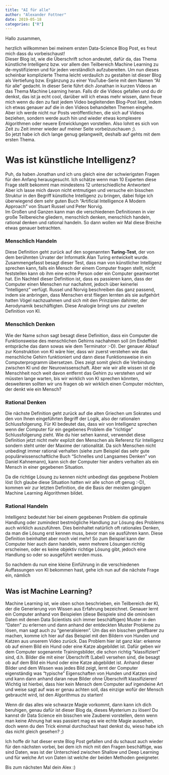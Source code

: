 ```yaml
---
title: "AI für alle"
author: "Alexander Fottner"
date: 2019-05-18
categories: ["R"]
---
```


Hallo zusammen,

herzlich willkommen bei meinem ersten Data-Science Blog Post, es freut mich dass du vorbeischaust!  
Dieser Blog ist, wie die Überschrift schon andeutet, dafür da, das Thema künstliche Intelligenz bzw. vor allem den Teilbereich Machine Learning zu de-mystifizieren und für jeden verständlich aufzubereiten. Um nun dieses scheinbar komplizierte Thema leicht verdaulich zu gestalten ist dieser Blog als Vertiefung bzw. Ergänzung zu einer YouTube-Serie mit dem Namen "AI für alle" gedacht. In dieser Serie führt dich Jonathan in kurzen Videos an das Thema Machine Learning heran. Falls dir die Videos gefallen und du dir denkst, das ist ja echt cool, darüber will ich etwas mehr wissen, dann freue mich wenn du den zu fast jedem Video begleitenden Blog-Post liest, indem ich etwas genauer auf die in den Videos behandelten Themen eingehe.
Aber ich werde nicht nur Posts veröffentlichen, die sich auf Videos beziehen, sondern werde auch hin und wieder etwas komplexere Algorithmen oder neuere Entwicklungen vorstellen. Also lohnt es sich von Zeit zu Zeit immer wieder auf meiner Seite vorbeizuschauen ;).   
So jetzt habe ich dich lange genug gelangweilt, deshalb auf gehts mit dem ersten Thema.

# Was ist künstliche Intelligenz?

Puh, da haben Jonathan und ich uns gleich eine der schwierigsten Fragen für den Anfang herausgesucht. Ich schätze wenn man 10 Experten diese Frage stellt bekommt man mindestens 12 unterschiedliche Antworten!  
Aber ich lasse mich davon nicht entmutigen und versuche ein bisschen Struktur in den Begriff künstliche Intelligenz zu bringen, dabei folge ich überwiegend dem sehr guten Buch "Artificial Intelligence A Modern Approach" von Stuart Russel und Peter Norvig.  
Im Großen und Ganzen kann man die verschiedenen Definitionen in vier große Teilbereiche gliedern, menschlich denken, menschlich handeln, rational denken und rational handeln. So dann wollen wir Mal diese Breiche etwas genauer betrachten.

### Menschlich Handeln

Diese Definition geht zurück auf den sogenannten __Turing-Test__, der von dem berühmten Urvater der Informatik Alan Turing entwickelt wurde. Zusammengefasst besagt dieser Test, dass man von künstlicher Intelligenz sprechen kann, falls ein Mensch der einem Computer fragen stellt, nicht feststellen kann ob ihm eine echte Person oder ein Computer geantwortet hat. Ein Nachteil dieser Definition ist, dass es passieren kann, dass der Computer einen Menschen nur nachahmt, jedoch über keinerlei "Intelligenz" verfügt. Russel und Norvig beschreiben das ganz passend, indem sie anbringen, dass Menschen erst fliegen lernten als sie aufgehört hatten Vögel nachzuahmen und sich mit den Prinzipien dahinter, der Aerodynamik beschäftigten. Diese Analogie bringt uns zur zweiten Definition von KI.

### Menschlich Denken

Wie der Name schon sagt besagt diese Definition, dass ein Computer die Funktionsweise des menschlichen Gehirns nachahmen soll (im Endeffekt entspräche das dann sowas wie dem Terminator :-D). Der genauer Ablauf zur Konstruktion von KI wäre hier, dass wir zuerst verstehen wie das menschliche Gehirn funktioniert und dann diese Funktionsweise in ein Computerprogramm übersetzen. Dies zeigt somit gleich die Verbindung zwischen KI und der Neurowissenschaft. Aber wie wir alle wissen ist die Menschheit noch weit davon entfernt das Gehirn zu verstehen und wir müssten lange warten, bis wir wirklich von KI sprechen könnten, desweiteren sollten wir uns fragen ob wir wirklich einen Computer möchten, der denkt wie ein Mensch?  

### Rational Denken

Die nächste Definition geht zurück auf die alten Griechen um Sokrates und den von Ihnen eingeführten Begriff der Logik, also der rationalen Schlussfolgerung. Für KI bedeutet das, dass wir von Intelligenz sprechen wenn der Computer für ein gegebenes Problem die "richtige" Schlussfolgerung zieht. Wie du hier sehen kannst, verwendet diese Definition jetzt nicht mehr explizit den Menschen als Referenz für Intelligenz sondern steht unter der Maxime der rationalität. Da sich Menschen nicht unbedingt immer rational verhalten (siehe zum Beispiel das sehr gute populärwissenschaftliche Buch "Schnelles und Langsames Denken" von Daniel Kahnemann), kann sich der Computer hier anders verhalten als ein Mensch in einer gegebenen Situation.

Da die richtige Lösung zu kennen nicht unbedingt das gegebene Problem löst (Ich glaube diese Situation hatten wir alle schon oft genug :-D), kommen wir zur letzten Definition, die die Basis der meisten gängigen Machine Learning Algorithmen bildet.

### Rational Handeln

Intelligenz bedeutet hier bei einem gegebenen Problem die optimale Handlung oder zumindest bestmögliche Handlung zur Lösung des Problems auch wirklich auszuführen. Dies beinhaltet natürlich oft rationales Denken, da man die Lösung erst kennen muss, bevor man sie ausführen kann. Diese Definition beinhaltet aber noch viel mehr! So zum Beispiel kann der Computer hier auch dann handeln, wenn mehrere Lösungen richtig erscheinen, oder es keine objektiv richtige Lösung gibt, jedoch eine Handlung so oder so ausgeführt werden muss.

So nachdem du nun eine kleine Einführung in die verschiedenen Auffassungen von KI bekommen hast, gehe ich nun auf die nächste Frage ein, nämlich

## Was ist Machine Learning?

Machine Learning ist, wie oben schon beschrieben, ein Teilbereich der KI, der die Generierung von Wissen aus Erfahrung bezeichnet. Genauer lernt ein Computer anhand von Beispielen (diese Beispiele sind die ominösen Daten mit denen Data Scientists sich immer beschäftigen) Muster in den "Daten" zu erlernen und dann anhand der entdeckten Muster Probleme zu lösen, man sagt auch zu "generalisieren". Um das ein bisschen greifbarer zu machen, komme ich hier auf das Beispiel mit den Bildern von Hunden und Katzen aus unserem Video zurück. Das Problem hier ist ganz klar: erkenne ob auf einem Bild ein Hund oder eine Katze abgebildet ist. Dafür geben wir dem Computer sogenannte Trainingsbilder, die schon richtig "klassifiziert" sind, d.h. Bilder die mit einer Überschrift (Label) versehen sind, die besagt ob auf dem Bild ein Hund oder eine Katze abgebildet ist. Anhand dieser Bilder und dem Wissen was jedes Bild zeigt, lernt der Computer eigenständig was "typische" Eigenschaften von Hunden und Katzen sind und kann dann anhand daran neue Bilder ohne Überschrift klassifizieren! Wichtig ist hierbei, dass hier kein Mensch dem Computer auf irgendeine Art und weise sagt auf was er genau achten soll, das einzige wofür der Mensch gebraucht wird, ist den Algorithmus zu starten!

Wenn dir das alles wie schwarze Magie vorkommt, dann kann ich dich beruhigen, genau dafür ist dieser Blog da, dieses Mysterium zu lösen! Du kannst dir Data Science ein bisschen wie Zauberei vorstellen, denn wenn man keine Ahnung hat was passiert mag es wie echte Magie aussehen, doch wenn du den Trick einmal durchschaut hast denkst du, wieso habe ich das nicht gleich gesehen? ;)

Ich hoffe dir hat dieser erste Blog Post gefallen und du schaust auch wieder für den nächsten vorbei, bei dem ich mich mit den Fragen beschäftige, was sind Daten, was ist der Unterschied zwischen Shallow und Deep Learning und für welche Art von Daten ist welche der beiden Methoden geeigneter.

Bis zum nächsten Mal dein Alex :)







